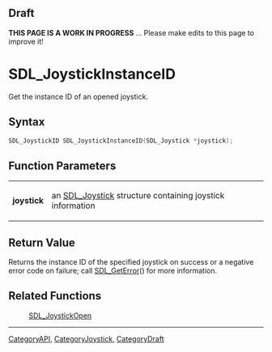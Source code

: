 
== Draft ==

'''THIS PAGE IS A WORK IN PROGRESS''' ... Please make edits to this page to improve it!
= SDL_JoystickInstanceID =

Get the instance ID of an opened joystick.

== Syntax ==

<syntaxhighlight lang='c'>
SDL_JoystickID SDL_JoystickInstanceID(SDL_Joystick *joystick);
</syntaxhighlight>

== Function Parameters ==

{|
|'''joystick'''
|an [[SDL_Joystick]] structure containing joystick information
|}

== Return Value ==

Returns the instance ID of the specified joystick on success or a negative
error code on failure; call [[SDL_GetError]]() for more information.



== Related Functions ==

:[[SDL_JoystickOpen]]

----
[[CategoryAPI]], [[CategoryJoystick]], [[CategoryDraft]]


